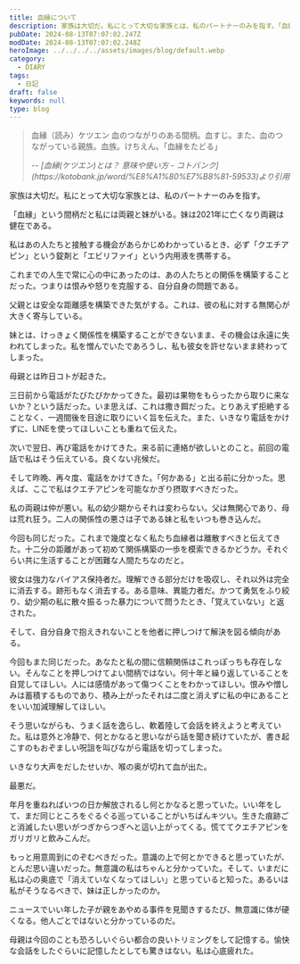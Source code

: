 ```yaml
---
title: 血縁について
description: 家族は大切だ。私にとって大切な家族とは、私のパートナーのみを指す。「血縁」という間柄だと私には両親と妹がいる。妹は2021年に亡くなり両親は健在である。私はあの人たちと接触する機会があらかじめわかっているとき、必ず「クエチアピン」という錠剤と「エビリファイ」という内用液を携帯する。
pubDate: 2024-08-13T07:07:02.247Z
modDate: 2024-08-13T07:07:02.248Z
heroImage: ../../../../assets/images/blog/default.webp
category:
  - DIARY
tags:
  - 日記
draft: false
keywords: null
type: blog
---
```



> 血縁（読み）ケツエン
> 血のつながりのある間柄。血すじ。また、血のつながっている親族。血族。けちえん。「血縁をたどる」
>
> <cite>
>   -- [血縁(ケツエン)とは？ 意味や使い方 -
>   コトバンク](https://kotobank.jp/word/%E8%A1%80%E7%B8%81-59533)より引用
> </cite>

家族は大切だ。私にとって大切な家族とは、私のパートナーのみを指す。

「血縁」という間柄だと私には両親と妹がいる。妹は2021年に亡くなり両親は健在である。

私はあの人たちと接触する機会があらかじめわかっているとき、必ず「クエチアピン」という錠剤と「エビリファイ」という内用液を携帯する。

これまでの人生で常に心の中にあったのは、あの人たちとの関係を構築することだった。つまりは恨みや怒りを克服する、自分自身の問題である。

父親とは安全な距離感を構築できた気がする。これは、彼の私に対する無関心が大きく寄与している。

妹とは、けっきょく関係性を構築することができないまま、その機会は永遠に失われてしまった。私を憎んでいたであろうし、私も彼女を許せないまま終わってしまった。

母親とは昨日コトが起きた。

三日前から電話がたびたびかかってきた。最初は果物をもらったから取りに来ないか？という話だった。いま思えば、これは撒き餌だった。とりあえず拒絶することなく、一週間後を目途に取りにいく旨を伝えた。また、いきなり電話をかけずに、LINEを使ってほしいことも重ねて伝えた。

次いで翌日、再び電話をかけてきた。来る前に連絡が欲しいとのこと。前回の電話で私はそう伝えている。良くない兆候だ。

そして昨晩、再々度、電話をかけてきた。「何かある」と出る前に分かった。思えば、ここで私はクエチアピンを可能なかぎり摂取すべきだった。

私の両親は仲が悪い。私の幼少期からそれは変わらない。父は無関心であり、母は荒れ狂う。二人の関係性の悪さは子である妹と私をいつも巻き込んだ。

今回も同じだった。これまで幾度となく私たち血縁者は離散すべきと伝えてきた。十二分の距離があって初めて関係構築の一歩を模索できるかどうか。それぐらい共に生活することが困難な人間たちなのだと。

彼女は強力なバイアス保持者だ。理解できる部分だけを吸収し、それ以外は完全に消去する。跡形もなく消去する。ある意味、異能力者だ。かつて勇気をふり絞り、幼少期の私に散々振るった暴力について問うたとき、「覚えていない」と返された。

そして、自分自身で抱えきれないことを他者に押しつけて解決を図る傾向がある。

今回もまた同じだった。あなたと私の間に信頼関係はこれっぽっちも存在しない。そんなことを押しつけてよい間柄ではない。何十年と繰り返していることを自覚してほしい。人には感情があって傷つくことをわかってほしい。恨みや憎しみは蓄積するものであり、積み上がったそれは二度と消えずに私の中にあることをいい加減理解してほしい。

そう思いながらも、うまく話を逸らし、軟着陸して会話を終えようと考えていた。私は意外と冷静で、何とかなると思いながら話を聞き続けていたが、書き起こすのもおぞましい呪詛を叫びながら電話を切ってしまった。

いきなり大声をだしたせいか、喉の奥が切れて血が出た。

最悪だ。

年月を重ねればいつの日か解放されるし何とかなると思っていた。いい年をして、まだ同じところをぐるぐる巡っていることがいちばんキツい。生きた痕跡ごと消滅したい思いがつぎからつぎへと這い上がってくる。慌ててクエチアピンをガリガリと飲みこんだ。

もっと用意周到にのぞむべきだった。意識の上で何とかできると思っていたが、とんだ思い違いだった。無意識の私はちゃんと分かっていた。そして、いまだに私は心の奥底で「消えていなくなってほしい」と思っていると知った。あるいは私がそうなるべきで、妹は正しかったのか。

ニュースでいい年した子が親をあやめる事件を見聞きするたび、無意識に体が硬くなる。他人ごとではないと分かっているのだ。

母親は今回のことも恐ろしいぐらい都合の良いトリミングをして記憶する。愉快な会話をしたぐらいに記憶したとしても驚きはない。私は心底疲れた。
